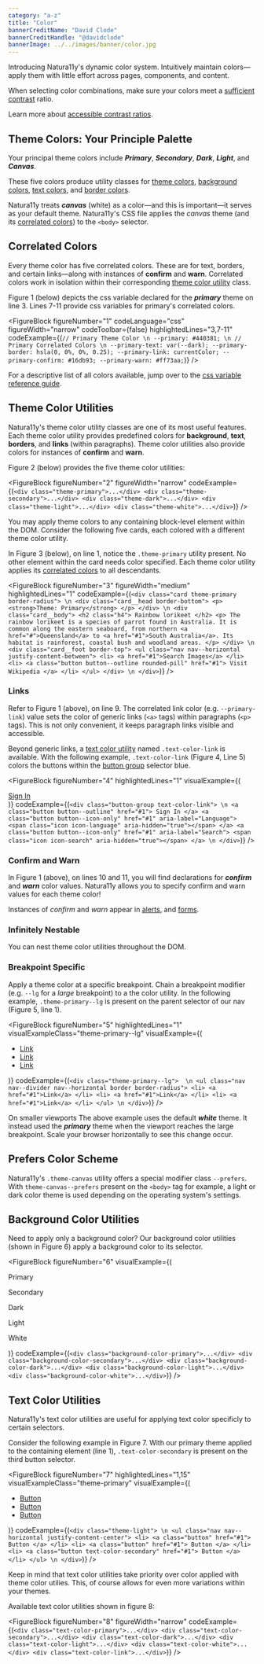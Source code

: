 ```yaml
---
category: "a-z"
title: "Color"
bannerCreditName: "David Clode"
bannerCreditHandle: "@davidclode" 
bannerImage: ../../images/banner/color.jpg
---
```



<TextBlock>

Introducing Natura11y's dynamic color system. Intuitively maintain colors—apply them with little effort across pages, components, and content.

</TextBlock>

<AccessibilitySpotlight>

When selecting color combinations, make sure your colors meet a <a href="https://colorable.jxnblk.com/" target="_blank">sufficient contrast</a> ratio.

Learn more about <a href="https://www.w3.org/WAI/WCAG21/Understanding/contrast-minimum.html" target="_blank">accessible contrast ratios</a>.

</AccessibilitySpotlight>

<Divider id="theme-colors" />

<TextBlock>

## Theme Colors: Your Principle Palette

Your principal theme colors include ***Primary***, ***Secondary***, ***Dark***, ***Light***, and ***Canvas***.

</TextBlock>

<PrinciplePalette />

<TextBlock>

These five colors produce utility classes for <a href="#themeColorUtilities">theme colors</a>, <a href="#backgroundColorUtilities">background colors</a>, <a href="#1">text colors</a>, and <a href="#1">border colors</a>.

Natura11y treats ***canvas*** (white) as a color&#8212;and this is important&#8212;it serves as your default theme. Natura11y's CSS file applies the *canvas* theme (and its <a href="#correlatedColors">correlated colors</a>) to the <code>&lt;body&gt;</code> selector.

</TextBlock>

<Divider id="correlated-colors" />

<TextBlock>

## Correlated Colors

Every theme color has five correlated colors. These are for text, borders, and certain links&#8212;along with instances of **confirm** and **warn**. Correlated colors work in isolation within their corresponding <a href="#themeColorUtilities">theme color utility</a> class.

Figure 1 (below) depicts the css variable declared for the ***primary*** theme on line 3. Lines 7-11 provide css variables for primary's correlated colors.

</TextBlock>

<FigureBlock 
    figureNumber="1"
    codeLanguage="css"
    figureWidth="narrow"
    codeToolbar={false}
    highlightedLines="3,7-11"
    codeExample={(`
        // Primary Theme Color \n
        --primary: #440381; \n
        // Primary Correlated Colors \n
        --primary-text: var(--dark);
        --primary-border: hsla(0, 0%, 0%, 0.25);
        --primary-link: currentColor;
        --primary-confirm: #16db93;
        --primary-warn: #ff73aa;
    `)}
/>

<TextBlock>

For a descriptive list of all colors available, jump over to the <a href="/docs/customization/#cp_color" target="blank">css variable reference guide</a>.

</TextBlock>

<Divider id="theme-color-utilities" />

<TextBlock>

## Theme Color Utilities

Natura11y's theme color utility classes are one of its most useful features. Each theme color utility provides predefined colors for <strong>background</strong>, <strong>text</strong>, <strong>borders</strong>, and <strong>links</strong> (within paragraphs). Theme color utilities also provide colors for instances of <strong>confirm</strong> and <strong>warn</strong>.   

Figure 2 (below) provides the five theme color utilities:

</TextBlock>

<FigureBlock 
    figureNumber="2"
    figureWidth="narrow"
    codeExample={(`
        <div class="theme-primary">...</div>
        <div class="theme-secondary">...</div>
        <div class="theme-dark">...</div>
        <div class="theme-light">...</div>
        <div class="theme-white">...</div>
    `)}
/>

<TextBlock>

You may apply theme colors to any containing block-level element within the DOM. Consider the following five cards, each colored with a different theme color utility.

</TextBlock>

<ThemeColors />

<TextBlock>

In Figure 3 (below), on line 1, notice the `.theme-primary` utility present. No other element within the card needs color specified. Each theme color utility applies its <a href="#correlatedColors">correlated colors</a> to all descendants. 

</TextBlock>

<FigureBlock 
    figureNumber="3"
    figureWidth="medium"
    highlightedLines="1"
    codeExample={(`
        <div class="card theme-primary border-radius"> \n
            <div class="card__head border-bottom">
                <p>
                    <strong>Theme: Primary</strong>
                </p>
            </div> \n
            <div class="card__body">
                <h2 class="h4">
                    Rainbow lorikeet
                </h2>
                <p>
                    The rainbow lorikeet is a species of parrot found in Australia. It is common along the eastern seaboard, from northern <a href="#">Queensland</a> to <a href="#1">South Australia</a>. Its habitat is rainforest, coastal bush and woodland areas.
                </p>
            </div> \n
            <div class="card__foot border-top">
                <ul class="nav nav--horizontal justify-content-between">
                    <li>
                        <a href="#1">Search Images</a>
                    </li>
                    <li>
                        <a class="button button--outline rounded-pill" href="#1">
                            Visit Wikipedia
                        </a>
                    </li>
                </ul>
            </div> \n
        </div>
    `)}
/>

<TextBlock>

### Links

Refer to Figure 1 (above), on line 9. The correlated link color (e.g. <code>--primary-link</code>) value sets the color of generic links (<code>&lt;a&gt;</code> tags) within paragraphs (<code>&lt;p&gt;</code> tags). This is not only convenient, it keeps paragraph links visible and accessible.

</TextBlock>

<LinkColors />

<TextBlock>

Beyond generic links, a <a href="#textColorUtilities">text color utility</a> named <code>.text-color-link</code> is available. With the following example, <code>.text-color-link</code> (Figure 4, Line 5) colors the buttons within the <a href="/docs/buttons/#theButtonGroup">button group</a> selector blue.   

</TextBlock>

<FigureBlock
    figureNumber="4"
    highlightedLines="1"
    visualExample={(
        <div class="button-group font-size-lg text-color-link">
            <a class="button button--outline" href="#1">
                Sign In
            </a>
            <a class="button button--icon-only" href="#1" aria-label="Language">
                <span class="icon icon-language" aria-hidden="true"></span>
            </a>
            <a class="button button--icon-only" href="#1" aria-label="Search">
                <span class="icon icon-search" aria-hidden="true"></span>
            </a>
        </div>
    )}
    codeExample={(`
        <div class="button-group text-color-link"> \n
            <a class="button button--outline" href="#1">
                Sign In
            </a>
            <a class="button button--icon-only" href="#1" aria-label="Language">
                <span class="icon icon-language" aria-hidden="true"></span>
            </a>
            <a class="button button--icon-only" href="#1" aria-label="Search">
                <span class="icon icon-search" aria-hidden="true"></span>
            </a> \n
        </div>
    `)}
/>

<TextBlock>

### Confirm and Warn

In Figure 1 (above), on lines 10 and 11, you will find declarations for ***confirm*** and ***warn*** color values. Natura11y allows you to specify confirm and warn values for each theme color!

</TextBlock>

<FeedbackColors />

<TextBlock>

Instances of *confirm* and *warn* appear in <a href="/docs/alerts">alerts</a>, and <a href="/docs/forms">forms</a>. 

</TextBlock>

<TextBlock>

### Infinitely Nestable

You can nest theme color utilities throughout the DOM.

</TextBlock>

<InfinitelyNestable />

<TextBlock>

### Breakpoint Specific

Apply a theme color at a specific breakpoint. Chain a breakpoint modifier (e.g. `--lg` for a *large* breakpoint) to a the color utility. In the following example, `.theme-primary--lg` is present on the parent selector of our nav (Figure 5, line 1).  

</TextBlock>

<FigureBlock
    figureNumber="5"
    highlightedLines="1"
    visualExampleClass="theme-primary--lg"
    visualExample={(
        <ul class="nav nav--divider nav--horizontal border border-radius" role="navigation">
            <li>
                <a href="#1">Link</a>
            </li>
            <li>
                <a href="#1">Link</a>
            </li>
            <li>
                <a href="#1">Link</a>
            </li>
        </ul>
    )}
    codeExample={(`
        <div class="theme-primary--lg">  \n
            <ul class="nav nav--divider nav--horizontal border border-radius">
                <li>
                    <a href="#1">Link</a>
                </li>
                <li>
                    <a href="#1">Link</a>
                </li>
                <li>
                    <a href="#1">Link</a>
                </li>
            </ul> \n
        </div>
    `)}
/>

<TextBlock>

On smaller viewports The above example uses the default ***white*** theme. It instead used the ***primary*** theme when the viewport reaches the large breakpoint. Scale your browser horizontally to see this change occur.

</TextBlock>

<Divider id="prefers-color-scheme" />

<TextBlock>

## Prefers Color Scheme

Natura11y's `.theme-canvas` utility offers a special modifier class `--prefers`. With `theme-canvas--prefers` present on the `<body>` tag for example, a light or dark color theme is used depending on the operating system's settings. 

</TextBlock>


<PrefersColorScheme />

<Divider id="background-color-utilities" />

<TextBlock>

## Background Color Utilities

Need to apply only a background color? Our background color utilities (shown in Figure 6) apply a background color to its selector.

</TextBlock>

<FigureBlock
    figureNumber="6"
    visualExample={(
        <div class="grid grid--column-5 gap-2">
            <div class="aspect-ratio-1x1 background-color-primary">
                <p class="screen-reader-only">Primary</p>
            </div> 
            <div class="aspect-ratio-1x1 background-color-secondary">
                <p class="screen-reader-only">Secondary</p>
            </div> 
            <div class="aspect-ratio-1x1 background-color-dark">
                <p class="screen-reader-only">Dark</p>
            </div> 
            <div class="aspect-ratio-1x1 background-color-light">
                <p class="screen-reader-only">Light</p>
            </div> 
            <div class="aspect-ratio-1x1 border">
                <p class="screen-reader-only">White</p>
            </div>
        </div>
    )}
    codeExample={(`
        <div class="background-color-primary">...</div>
        <div class="background-color-secondary">...</div>
        <div class="background-color-dark">...</div>
        <div class="background-color-light">...</div>
        <div class="background-color-white">...</div>
    `)}
/>

<Divider id="text-color-utilities" />

<TextBlock>

## Text Color Utilities

Natura11y's text color utilities are useful for applying text color specificly to certain selectors.

Consider the following example in Figure 7. With our primary theme applied to the containing element (line 1), `.text-color-secondary` is present on the third button selector.

</TextBlock>

<FigureBlock
    figureNumber="7"
    highlightedLines="1,15"
    visualExampleClass="theme-primary"
    visualExample={(
        <ul class="nav nav--horizontal justify-content-center">
            <li>
                <a class="button" href="#1">
                    Button
                </a>
            </li>
            <li>
                <a class="button" href="#1">
                    Button
                </a>
            </li>
            <li>
                <a class="button text-color-secondary" href="#1">
                    Button
                </a>
            </li>
        </ul>
    )}
    codeExample={(`
        <div class="theme-light"> \n
            <ul class="nav nav--horizontal justify-content-center">
                <li>
                    <a class="button" href="#1">
                        Button
                    </a>
                </li>
                <li>
                    <a class="button" href="#1">
                        Button
                    </a>
                </li>
                <li>
                    <a class="button text-color-secondary" href="#1">
                        Button
                    </a>
                </li>
            </ul> \n
        </div>
    `)}
/>

<TextBlock>

Keep in mind that text color utilities take priority over color applied with theme color utilies. This, of course allows for even more variations within your themes.

Available text color utilities shown in figure 8:

</TextBlock>

<FigureBlock 
    figureNumber="8"
    figureWidth="narrow"
    codeExample={(`
        <div class="text-color-primary">...</div>
        <div class="text-color-secondary">...</div>
        <div class="text-color-dark">...</div>
        <div class="text-color-light">...</div>
        <div class="text-color-white">...</div>
        <div class="text-color-link">...</div>
    `)}
/>